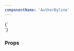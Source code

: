 ```yaml
---
componentName: 'AuthorByline'
---
```


<LiveComponent>
  {`<div style={{ padding: 24, background: 'white' }}>
  <AuthorByline
    avatar="https://www.datocms-assets.com/2885/1560891392-cropped0000armon.jpg"
    name="Name"
    role="Company, Role"
  />
</div>`}
</LiveComponent>

<UsageDetails packageJson={packageJson} />

### Props

<PropsTable props={componentProps} />
